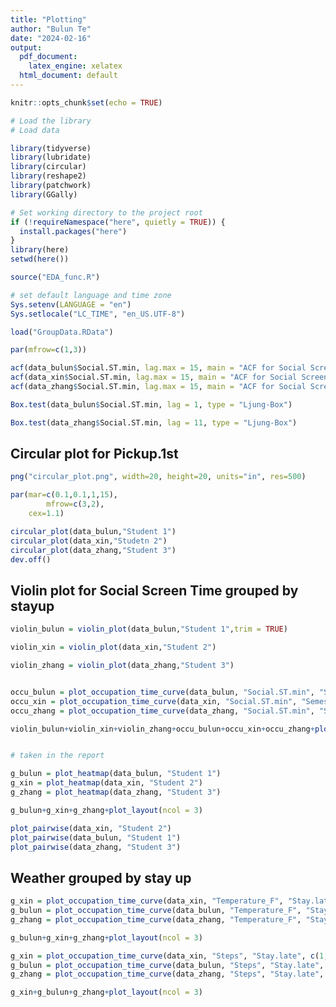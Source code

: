```yaml
---
title: "Plotting"
author: "Bulun Te"
date: "2024-02-16"
output:
  pdf_document: 
    latex_engine: xelatex
  html_document: default
---
```


```r
knitr::opts_chunk$set(echo = TRUE)
```


```r

# Load the library  
# Load data

library(tidyverse)
library(lubridate)
library(circular)
library(reshape2)
library(patchwork)
library(GGally)

# Set working directory to the project root
if (!requireNamespace("here", quietly = TRUE)) {
  install.packages("here")
}
library(here)
setwd(here())

source("EDA_func.R")

# set default language and time zone
Sys.setenv(LANGUAGE = "en")
Sys.setlocale("LC_TIME", "en_US.UTF-8")

load("GroupData.RData")

```



```r

par(mfrow=c(1,3))

acf(data_bulun$Social.ST.min, lag.max = 15, main = "ACF for Social Screen Time for Student 1")
acf(data_xin$Social.ST.min, lag.max = 15, main = "ACF for Social Screen Time for Student 2")
acf(data_zhang$Social.ST.min, lag.max = 15, main = "ACF for Social Screen Time for Student 3")

```



```r

Box.test(data_bulun$Social.ST.min, lag = 1, type = "Ljung-Box")

Box.test(data_zhang$Social.ST.min, lag = 11, type = "Ljung-Box")

```


## Circular plot for Pickup.1st

```r

png("circular_plot.png", width=20, height=20, units="in", res=500)

par(mar=c(0.1,0.1,1,15),
        mfrow=c(3,2),
    cex=1.1)

circular_plot(data_bulun,"Student 1")
circular_plot(data_xin,"Studetn 2")
circular_plot(data_zhang,"Student 3")
dev.off()

```


## Violin plot for Social Screen Time grouped by stayup

```r

violin_bulun = violin_plot(data_bulun,"Student 1",trim = TRUE)

violin_xin = violin_plot(data_xin,"Student 2")

violin_zhang = violin_plot(data_zhang,"Student 3")


occu_bulun = plot_occupation_time_curve(data_bulun, "Social.ST.min", "Semester", c(1, 0), c("blue", "red"),"Student 1")
occu_xin = plot_occupation_time_curve(data_xin, "Social.ST.min", "Semester", c(1, 0), c("blue", "red"),"Student 2")
occu_zhang = plot_occupation_time_curve(data_zhang, "Social.ST.min", "Semester", c(1, 0), c("blue", "red"),"Student 3")

violin_bulun+violin_xin+violin_zhang+occu_bulun+occu_xin+occu_zhang+plot_layout(ncol = 3)



```


```r

# taken in the report

g_bulun = plot_heatmap(data_bulun, "Student 1")
g_xin = plot_heatmap(data_xin, "Student 2")
g_zhang = plot_heatmap(data_zhang, "Student 3")

g_bulun+g_xin+g_zhang+plot_layout(ncol = 3)

```


```r

plot_pairwise(data_xin, "Student 2")
plot_pairwise(data_bulun, "Student 1")
plot_pairwise(data_zhang, "Student 3")


```


## Weather grouped by stay up

```r

g_xin = plot_occupation_time_curve(data_xin, "Temperature_F", "Stay.late", c(1, 0), c("blue", "red"),"Student 2")
g_bulun = plot_occupation_time_curve(data_bulun, "Temperature_F", "Stay.late", c(1, 0), c("blue", "red"),"Student 1")
g_zhang = plot_occupation_time_curve(data_zhang, "Temperature_F", "Stay.late", c(1, 0), c("blue", "red"),"Student 3")

g_bulun+g_xin+g_zhang+plot_layout(ncol = 3)

```

```r

g_xin = plot_occupation_time_curve(data_xin, "Steps", "Stay.late", c(1, 0), c("blue", "red"),"Student 2")
g_bulun = plot_occupation_time_curve(data_bulun, "Steps", "Stay.late", c(1, 0), c("blue", "red"),"Student 1")
g_zhang = plot_occupation_time_curve(data_zhang, "Steps", "Stay.late", c(1, 0), c("blue", "red"),"Student 3")

g_xin+g_bulun+g_zhang+plot_layout(ncol = 3)

```






